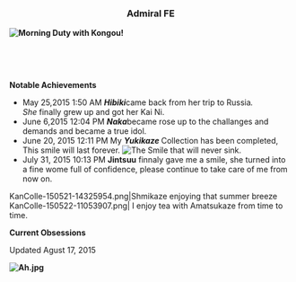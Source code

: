 <h3 style="text-align:center;">'''Admiral FE'''</h3>

'''[[File:KanColle-150818-07074559.png|frame|Morning Duty with Kongou!]]'''









'''  '''

''' '''







'''Notable Achievements'''

*May 25,2015 1:50 AM '''''Hibiki '''''came back from her trip to Russia''. She'' finally grew up and got her Kai Ni.
*June 6,2015 12:04 PM '''''Naka '''''became rose up to the challanges and demands and became a true idol.
*June 20, 2015 12:11 PM My '''''Yukikaze '''''Collection has been completed, This smile will last forever. [[File:KanColle-150620-12004347.jpg|thumb|The Smile that will never sink.]]
*July 31, 2015 10:13 PM '''Jintsuu''' finnaly gave me a smile, she turned into a fine wome full of confidence, please continue to take care of me from now on.







<gallery type="slideshow" position="center">
KanColle-150521-14325954.png|Shmikaze enjoying that summer breeze
KanColle-150522-11053907.png| I enjoy tea with Amatsukaze from time to time. 
</gallery>

'''Current Obsessions '''

Updated Agust 17, 2015

'''[[File:Ah.jpg|right]]'''